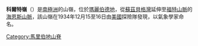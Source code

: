 {{Coord|77|20|S|146|52|W|source:GNIS|display=title}}

'''科爾特嶺'''（{{lang-en|Court Ridge}}）是[[南極洲|南極洲]]的山嶺，位於[[瑪麗伯德地|瑪麗伯德地]]，從[[蘇茲貝格灣|蘇茲貝格灣]]延伸至[[福特山脈|福特山脈]]的[[海恩斯山脈|海恩斯山脈]]，該山嶺在1934年12月15至16日由[[美國|美國]]探險隊發現，以氣象學家命名。

{{DEFAULTSORT:Court Ridge}}
[[Category:馬里伯地山脊|Category:馬里伯地山脊]]


{{MarieByrdLand-geo-stub}}